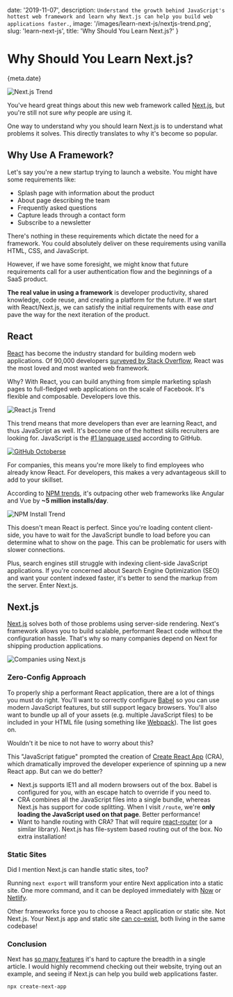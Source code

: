 
date: '2019-11-07',
description: `Understand the growth behind JavaScript's hottest web framework and learn why Next.js can help you build web applications faster.`,
image: '/images/learn-next-js/nextjs-trend.png',
slug: 'learn-next-js',
title: 'Why Should You Learn Next.js?'
}


# Why Should You Learn Next.js?

<Date>{meta.date}</Date>

![Next.js Trend](/images/learn-next-js/nextjs-trend.png)

You've heard great things about this new web framework called [Next.js](https://nextjs.org/),
but you're still not sure _why_ people are using it.

One way to understand why you should learn Next.js is to understand what problems it solves. This directly translates to why it's become so popular.

## Why Use A Framework?

Let's say you're a new startup trying to launch a website. You might have some requirements like:

-   Splash page with information about the product
-   About page describing the team
-   Frequently asked questions
-   Capture leads through a contact form
-   Subscribe to a newsletter

There's nothing in these requirements which dictate the need for a framework.
You could absolutely deliver on these requirements using vanilla HTML, CSS, and JavaScript.

However, if we have some foresight, we might know that future requirements call for a user authentication flow and the beginnings of a SaaS product.

**The real value in using a framework** is developer productivity, shared knowledge, code reuse, and creating a platform for the future.
If we start with React/Next.js, we can satisfy the initial requirements with ease _and_ pave the way for the next iteration of the product.

## React

[React](https://reactjs.org/) has become the industry standard for building modern web applications.
Of 90,000 developers [surveyed by Stack Overflow](https://insights.stackoverflow.com/survey/2019), React was the most loved and most wanted web framework.

Why? With React, you can build anything from simple marketing splash pages to full-fledged web applications on the scale of Facebook.
It's flexible and composable. Developers love this.

![React.js Trend](/images/learn-next-js/react-trend.png)

This trend means that more developers than ever are learning React, and thus JavaScript as well.
It's become one of the hottest skills recruiters are looking for. JavaScript is the [#1 language used](https://octoverse.github.com/) according to GitHub.

[![GitHub Octoberse](/images/learn-next-js/github.png)](https://octoverse.github.com/)

For companies, this means you're more likely to find employees who already know React.
For developers, this makes a very advantageous skill to add to your skillset.

According to [NPM trends](https://www.npmtrends.com/), it's outpacing other web frameworks like Angular and Vue by **~5 million installs/day**.

![NPM Install Trend](/images/learn-next-js/npm-trend.png)

This doesn't mean React is perfect. Since you're loading content client-side, you have to
wait for the JavaScript bundle to load before you can determine what to show on the page. This can be problematic for users
with slower connections.

Plus, search engines still struggle with indexing client-side JavaScript applications.
If you're concerned about Search Engine Optimization (SEO) and want your content indexed faster, it's better to send the markup from the server.
Enter Next.js.

## Next.js

[Next.js](https://nextjs.org/) solves both of those problems using server-side rendering. Next's framework allows you to build scalable, performant React code without the configuration hassle.
That's why so many companies depend on Next for shipping production applications.

![Companies using Next.js](/images/learn-next-js/companies.png)

### Zero-Config Approach

To properly ship a performant React application, there are a lot of things you must do right.
You'll want to correctly configure [Babel](https://babeljs.io/) so you can use modern JavaScript features, but still support legacy browsers.
You'll also want to bundle up all of your assets (e.g. multiple JavaScript files) to be included in your HTML file (using something like [Webpack](https://webpack.js.org/)). The list goes on.

Wouldn't it be nice to not have to worry about this?

This "JavaScript fatigue" prompted the creation of [Create React App](https://github.com/facebook/create-react-app) (CRA), which dramatically improved the developer experience of spinning up a new React app. But can we do better?

-   Next.js supports IE11 and all modern browsers out of the box. Babel is configured for you, with an escape hatch to override if you need to.
-   CRA combines all the JavaScript files into a single bundle, whereas Next.js has support for code splitting. When I visit `/route`, we're **only loading the JavaScript used on that page**. Better performance!
-   Want to handle routing with CRA? That will require [react-router](https://reacttraining.com/react-router/) (or a similar library). Next.js has file-system based routing out of the box. No extra installation!

### Static Sites

Did I mention Next.js can handle static sites, too?

Running `next export` will transform your entire Next application into a static site.
One more command, and it can be deployed immediately with [Now](https://zeit.co) or [Netlify](https://www.netlify.com/).

Other frameworks force you to choose a React application or static site. Not Next.js. Your Next.js app and static site [can co-exist](https://nextjs.org/docs#automatic-static-optimization), both living in the same codebase!

### Conclusion

Next has [so many features](https://nextjs.org/#automatic-code-splitting) it's hard to capture the breadth in a single article.
I would highly recommend checking out their website, trying out an example, and seeing if Next.js can help you build web applications faster.

```bash
npx create-next-app
```

